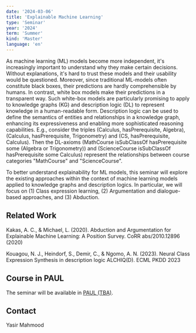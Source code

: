 ```yaml
---
date: '2024-03-06'
title: 'Explainable Machine Learning'
type: 'Seminar'
year: '2024'
term: 'Summer'
kind: 'Master'
language: 'en'
---
```


As machine learning (ML) models become more independent, it's increasingly important to understand why they make certain decisions. Without explanations, it's hard to trust these models and their usability would be questioned. Moreover, since traditional ML-models often constitute black boxes, their predictions are hardly comprehensible by humans. In contrast, white box models make their predictions in a transparent way. Such white-box models are particularly promising to apply to knowledge graphs (KG) and description logic (DL) to represent knowledge in a human-readable form. 
Description logic can be used to define the semantics of entities and relationships in a knowledge graph, enhancing its expressiveness and enabling more sophisticated reasoning capabilities. E.g., consider the triples (Calculus, hasPrerequisite, Algebra), (Calculus, hasPrerequisite, Trigonometry) and (CS, hasPrerequisite, Calculus). Then the DL-axioms (MathCourse isSubClassOf hasPrerequisite some (Algebra or Trigonometry)) and (ScienceCourse isSubClassOf hasPrerequisite some Calculus) represent the relationships between course categories "MathCourse" and "ScienceCourse".

To better understand explainability for ML models, this seminar will explore the existing approaches within the context of machine learning models applied to knowledge graphs and description logics. In particular, we will focus on (1) Class expression learning, (2) Argumentation and dialogue-based approaches, and (3) Abduction.

## Related Work

Kakas, A. C., & Michael, L. (2020). Abduction and Argumentation for Explainable Machine Learning: A Position Survey. CoRR abs/2010.12896 (2020)

Kouagou, N. J., Heindorf, S., Demir, C., & Ngomo, A. N. (2023). Neural Class Expression Synthesis in description logic ALCHIQ(D). ECML PKDD 2023


## Course in PAUL

The seminar will be available in
[PAUL (TBA)](https://paul.uni-paderborn.de/).

## Contact

<Link to="/YasirMahmood">Yasir Mahmood</Link>
